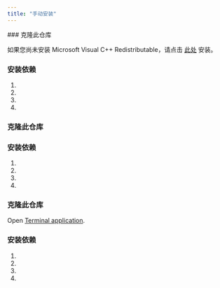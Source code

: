 ```yaml
---
title: "手动安装"
---
```



<Tabs>
<Tab title="Windows">
### 克隆此仓库

<GitClone />

<Warning>如果您尚未安装 Microsoft Visual C++ Redistributable，请点击 [此处](https://learn.microsoft.com/en-us/cpp/windows/latest-supported-vc-redist?view=msvc-170) 安装。</Warning>


### 安装依赖

1. <Conda />
1. <InstallGpuDependencies />
1. <PipInstall />
1. <RunComfy />
</Tab>
<Tab title="Linux">

### 克隆此仓库

<GitClone />

### 安装依赖

1. <Conda />
1. <InstallGpuDependencies />
1. <PipInstall />
1. <RunComfy />
</Tab>

<Tab title="MacOS">

### 克隆此仓库

Open [Terminal application](https://support.apple.com/guide/terminal/open-or-quit-terminal-apd5265185d-f365-44cb-8b09-71a064a42125/mac).

<GitClone />

### 安装依赖

1. <Conda />
1. <InstallGpuDependencies />
1. <PipInstall />
1. <RunComfy />
</Tab>
</Tabs>
